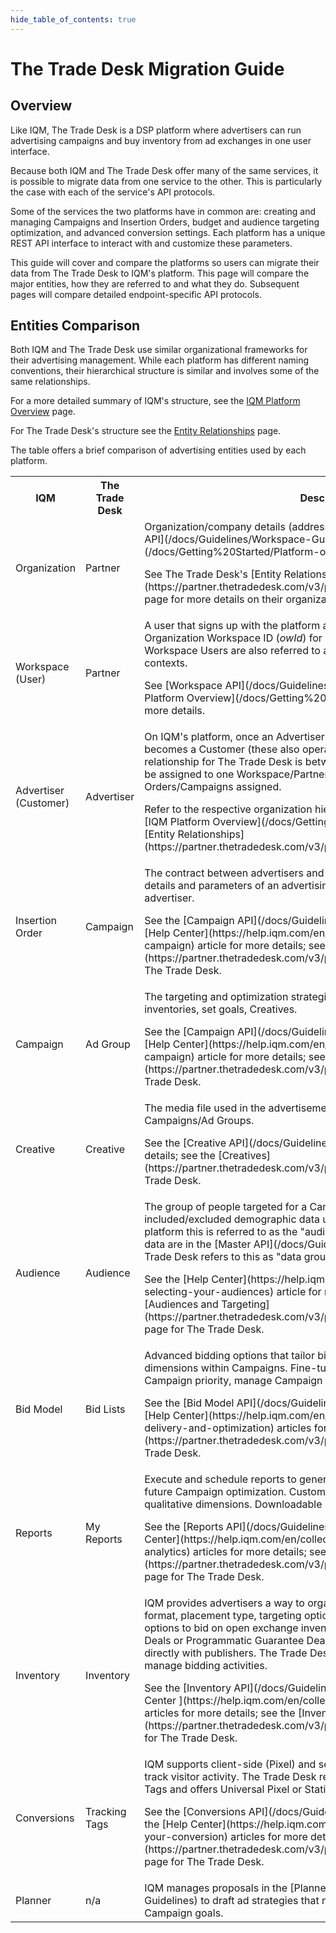 ```yaml
---
hide_table_of_contents: true
---
```



# The Trade Desk Migration Guide

## Overview

Like IQM, The Trade Desk is a DSP platform where advertisers can run advertising campaigns and buy inventory from ad exchanges in one user interface.  

Because both IQM and The Trade Desk offer many of the same services, it is possible to migrate data from one service to the other. This is particularly the case with each of the service's API protocols. 

Some of the services the two platforms have in common are: creating and managing Campaigns and Insertion Orders, budget and audience targeting optimization, and advanced conversion settings. Each platform has a unique REST API interface to interact with and customize these parameters. 

This guide will cover and compare the platforms so users can migrate their data from The Trade Desk to IQM's platform. This page will compare the major entities, how they are referred to and what they do. Subsequent pages will compare detailed endpoint-specific API protocols. 

## Entities Comparison 

Both IQM and The Trade Desk use similar organizational frameworks for their advertising management. While each platform has different naming conventions, their hierarchical structure is similar and involves some of the same relationships.

For a more detailed summary of IQM's structure, see the [IQM Platform Overview](/docs/Getting%20Started/Platform-overview) page. 

For The Trade Desk's structure see the [Entity Relationships](https://partner.thetradedesk.com/v3/portal/api/doc/EntityRelationships) page.

The table offers a brief comparison of advertising entities used by each platform. 

<center>
<table className='platformTable'>
<th>IQM</th>
<th style={{textWrap: 'nowrap' }}>The Trade Desk</th>
<th>Description</th>
<tr>
  <td>Organization</td>
  <td>Partner</td>
  <td>Organization/company details (address, email, website, etc.). See [Workspace API](/docs/Guidelines/Workspace-Guidelines) or [IQM Platform Overview](/docs/Getting%20Started/Platform-overview) pages for more details. <p />See The Trade Desk's [Entity Relationships<ExternalLink />](https://partner.thetradedesk.com/v3/portal/api/doc/EntityRelationships) page for more details on their organization hierarchy.</td>
</tr>
<tr>
  <td>Workspace (User)</td>
  <td>Partner</td>
  <td>A user that signs up with the platform and receives authentication credentials: Organization Workspace ID (<var>owId</var>) for IQM; Partner ID for The Trade Desk. Workspace Users are also referred to as Advertisers or Customers in different contexts. <p />See [Workspace API](/docs/Guidelines/Workspace-Guidelines) or [IQM Platform Overview](/docs/Getting%20Started/Platform-overview) pages for more details.</td>
</tr>
<tr>
  <td>Advertiser (Customer)</td>
  <td>Advertiser</td>
  <td>On IQM's platform, once an Advertiser is assigned to a Workspace User, it becomes a Customer (these also operate as their own Workspaces). This relationship for The Trade Desk is between an Advertiser and a Partner. Can be assigned to one Workspace/Partner. Can have multiple Insertion Orders/Campaigns assigned. <p />Refer to the respective organization hierarchy pages for more information: [IQM Platform Overview](/docs/Getting%20Started/Platform-overview) and [Entity Relationships<ExternalLink />](https://partner.thetradedesk.com/v3/portal/api/doc/EntityRelationships)</td>
</tr>
<tr>
  <td>Insertion Order</td>
  <td>Campaign</td>
  <td>The contract between advertisers and media partner that outlines the budget details and parameters of an advertising Campaign. Assigned to one advertiser. <p />See the [Campaign API](/docs/Guidelines/Campaign-API-Guidelines) or the [Help Center<ExternalLink />](https://help.iqm.com/en/collections/1962110-create-a-campaign) article for more details; see the [Campaigns<ExternalLink />](https://partner.thetradedesk.com/v3/portal/api/doc/Campaigns) page for The Trade Desk.</td>
</tr>
<tr>
  <td>Campaign</td>
  <td>Ad Group</td>
  <td>The targeting and optimization strategies of an advertising run. Select inventories, set goals, Creatives. <p />See the [Campaign API](/docs/Guidelines/Campaign-API-Guidelines) or the [Help Center<ExternalLink />](https://help.iqm.com/en/collections/1962110-create-a-campaign) article for more details; see the [Ad Groups<ExternalLink />](https://partner.thetradedesk.com/v3/portal/api/doc/AdGroup) page for The Trade Desk.</td>
</tr>
<tr>
  <td>Creative</td>
  <td>Creative</td>
  <td>The media file used in the advertisement. Can be assigned to multiple Campaigns/Ad Groups. <p />See the [Creative API](/docs/Guidelines/Creative-API-Guidelines) for more details; see the [Creatives<ExternalLink />](https://partner.thetradedesk.com/v3/portal/api/doc/Creative) page for The Trade Desk.</td>
</tr>
<tr>
  <td>Audience</td>
  <td>Audience</td>
  <td>The group of people targeted for a Campaign. Audiences are made up of included/excluded demographic data used to optimize targeting. On the IQM platform this is referred to as the "audience segment" (static lists of segment data are in the [Master API](/docs/Guidelines/Master-API-Guidelines)); The Trade Desk refers to this as "data groups" or "data elements". <p />See the [Help Center<ExternalLink />](https://help.iqm.com/en/collections/1387061-selecting-your-audiences) article for more details on Audiences; see the [Audiences and Targeting<ExternalLink />](https://partner.thetradedesk.com/v3/portal/api/doc/AudiencesAndTargeting) page for The Trade Desk. </td>
</tr>
<tr>
  <td>Bid Model</td>
  <td>Bid Lists</td>
  <td>Advanced bidding options that tailor bid prices for various targeting dimensions within Campaigns. Fine-tune where ads appear, manage Campaign priority, manage Campaign dimensions. <p />See the [Bid Model API](/docs/Guidelines/Bid-Model-API-Guidelines) or the [Help Center<ExternalLink />](https://help.iqm.com/en/collections/3156335-campaign-delivery-and-optimization) articles for more details; see the [Bid Lists<ExternalLink />](https://partner.thetradedesk.com/v3/portal/api/doc/BidList) page for The Trade Desk.</td>
</tr>
<tr>
  <td>Reports</td>
  <td>My Reports</td>
  <td>Execute and schedule reports to generate insights and inform current and future Campaign optimization. Customizable by quantitative metrics and qualitative dimensions. Downloadable in CSV or Excel format.<p />See the [Reports API](/docs/Guidelines/Reports-API-Guidelines) or the [Help Center<ExternalLink />](https://help.iqm.com/en/collections/1361396-reporting-and-analytics) articles for more details; see the [My Reports<ExternalLink />](https://partner.thetradedesk.com/v3/portal/reds/doc/MyReportsGetStarted) page for The Trade Desk.</td>
</tr>
<tr>
  <td>Inventory</td>
  <td>Inventory</td>
  <td>IQM provides advertisers a way to organize collections or groups based on ad format, placement type, targeting options, and other properties. IQM has options to bid on open exchange inventory or create Private Marketplace Deals or Programmatic Guarantee Deals as a way for advertisers to negotiate directly with publishers. The Trade Desk uses their OpenPath product to manage bidding activities.<p />See the [Inventory API](/docs/Guidelines/Inventory-API-Guide) or the [Help Center <ExternalLink />](https://help.iqm.com/en/collections/2908807-select-inventory) articles for more details; see the [Inventory Integrations<ExternalLink />](https://partner.thetradedesk.com/v3/portal/ssp/overview) product overview for The Trade Desk.</td>
</tr>
<tr>
  <td>Conversions</td>
  <td>Tracking Tags</td>
  <td>IQM supports client-side (Pixel) and server-side (Postback) conversions to track visitor activity. The Trade Desk refers to their conversions as Tracking Tags and offers Universal Pixel or Static Tracking Tag options. <p />See the [Conversions API](/docs/Guidelines/Conversion-API-Guidelines) or the [Help Center<ExternalLink />](https://help.iqm.com/en/collections/3219750-choose-your-conversion) articles for more details; see the [Tracking Tags<ExternalLink />](https://partner.thetradedesk.com/v3/portal/data/doc/TrackingTagsOverview) page for The Trade Desk.</td>
</tr>
<tr>
  <td>Planner</td>
  <td>n/a</td>
  <td>IQM manages proposals in the [Planner API](/docs/Guidelines/Planner-API-Guidelines) to draft ad strategies that meet clients' requirements and Campaign goals.</td>
</tr>
</table></center>
